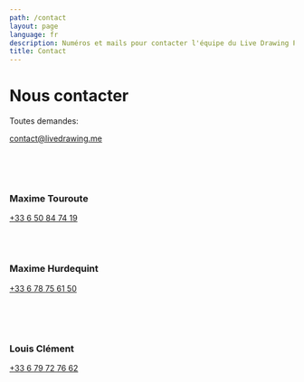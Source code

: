 ```yaml
---
path: /contact
layout: page
language: fr
description: Numéros et mails pour contacter l'équipe du Live Drawing Project
title: Contact
---
```


# Nous contacter

Toutes demandes:

<a href="mailto:contact@livedrawing.me">contact@livedrawing.me</a>

<br />
<br />
<br />

### Maxime Touroute

<a href="telto:+336 50 84 74 19">+33 6 50 84 74 19</a>

<br />
<br />

### Maxime Hurdequint

<a href="telto:+336 78 75 61 50">+33 6 78 75 61 50</a>

<br />
<br />
<br />

### Louis Clément

<a href="telto:+336 79 72 76 62">+33 6 79 72 76 62</a>
